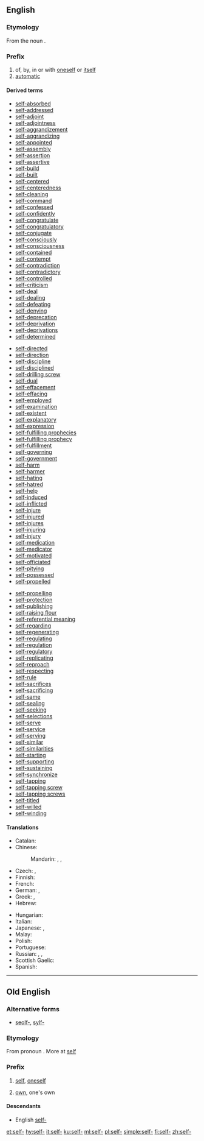==English==

===Etymology===
From the noun {{term|self}}.

===Prefix===
{{en-prefix}}

# of, by, in or with [[oneself]] or [[itself]]
# [[automatic]]

====Derived terms====
{{prefixsee|en}}
{{der-top3|Derived terms}}
* [[self-absorbed]]
* [[self-addressed]]
* [[self-adjoint]]
* [[self-adjointness]]
* [[self-aggrandizement]]
* [[self-aggrandizing]]
* [[self-appointed]]
* [[self-assembly]]
* [[self-assertion]]
* [[self-assertive]]
* [[self-build]]
* [[self-built]]
* [[self-centered]]
* [[self-centeredness]]
* [[self-cleaning]]
* [[self-command]]
* [[self-confessed]]
* [[self-confidently]]
* [[self-congratulate]]
* [[self-congratulatory]]
* [[self-conjugate]]
* [[self-consciously]]
* [[self-consciousness]]
* [[self-contained]]
* [[self-contempt]]
* [[self-contradiction]]
* [[self-contradictory]]
* [[self-controlled]]
* [[self-criticism]]
* [[self-deal]]
* [[self-dealing]]
* [[self-defeating]]
* [[self-denying]]
* [[self-deprecation]]
* [[self-deprivation]]
* [[self-deprivations]]
* [[self-determined]]
{{der-mid3}}
* [[self-directed]]
* [[self-direction]]
* [[self-discipline]]
* [[self-disciplined]]
* [[self-drilling screw]]
* [[self-dual]]
* [[self-effacement]]
* [[self-effacing]]
* [[self-employed]]
* [[self-examination]]
* [[self-existent]]
* [[self-explanatory]]
* [[self-expression]]
* [[self-fulfilling prophecies]]
* [[self-fulfilling prophecy]]
* [[self-fulfillment]]
* [[self-governing]]
* [[self-government]]
* [[self-harm]]
* [[self-harmer]]
* [[self-hating]]
* [[self-hatred]]
* [[self-help]]
* [[self-induced]]
* [[self-inflicted]]
* [[self-injure]]
* [[self-injured]]
* [[self-injures]]
* [[self-injuring]]
* [[self-injury]]
* [[self-medication]]
* [[self-medicator]]
* [[self-motivated]]
* [[self-officiated]]
* [[self-pitying]]
* [[self-possessed]]
* [[self-propelled]]
{{der-mid3}}
* [[self-propelling]]
* [[self-protection]]
* [[self-publishing]]
* [[self-raising flour]]
* [[self-referential meaning]]
* [[self-regarding]]
* [[self-regenerating]]
* [[self-regulating]]
* [[self-regulation]]
* [[self-regulatory]]
* [[self-replicating]]
* [[self-reproach]]
* [[self-respecting]]
* [[self-rule]]
* [[self-sacrifices]]
* [[self-sacrificing]]
* [[self-same]]
* [[self-sealing]]
* [[self-seeking]]
* [[self-selections]]
* [[self-serve]]
* [[self-service]]
* [[self-serving]]
* [[self-similar]]
* [[self-similarities]]
* [[self-starting]]
* [[self-supporting]]
* [[self-sustaining]]
* [[self-synchronize]]
* [[self-tapping]]
* [[self-tapping screw]]
* [[self-tapping screws]]
* [[self-titled]]
* [[self-willed]]
* [[self-winding]]
{{rel-bottom}}

====Translations====
{{trans-top|of, by, in or with oneself or itself}}
* Catalan: {{t|ca|auto-}}
* Chinese:
*: Mandarin: {{t+|cmn|自相|tr=zìxiāng|sc=Hani}}, {{t+|cmn|自己|tr=zìjǐ|sc=Hani}}, {{t+|cmn|自|tr=zì|sc=Hani}}
* Czech: {{t+|cs|sebe-}}, {{t|cs|své-}}
* Finnish: {{t|fi|itse-}}
* French: {{t+|fr|auto-}}
* German: {{t|de|selbst-}}, {{t+|de|auto-}}
* Greek: {{t+|el|αυτο-|tr=afto-}}, {{t|el|αυτό-|tr=aftó-}}
* Hebrew: {{t|he|עצמי|tr=atzmí}}
{{trans-mid}}
* Hungarian: {{t|hu|ön-}}
* Italian: {{t+|it|auto-}}
* Japanese: {{t+|ja|自己|tr=じこ, jiko|sc=Jpan}}, {{t+|ja|自|tr=じ, ji|sc=Jpan}}
* Malay: {{t|ms|swa-}}
* Polish: {{t+|pl|samo-}}
* Portuguese: {{t+|pt|auto-}}
* Russian: {{t|ru|само-|tr=samo-|sc=Cyrl}}, {{t|ru|себе-|tr=sebe-|sc=Cyrl}}, {{t+|ru|авто-|tr=avto-|sc=Cyrl}}
* Scottish Gaelic: {{t|gd|fèin-}}
* Spanish: {{t+|es|auto-}}
{{trans-bottom}}

----

==Old English==

===Alternative forms===
* [[seolf-]], [[sylf-]]

===Etymology===
From pronoun {{term|self|self, seolf|self|lang=ang}}. More at [[self#Old English|self]]

===Prefix===
{{head|ang|prefix}}

# [[self]], [[oneself]]
#: ''{{term|selfbana||killer of oneself|lang=ang}}''
#: ''{{term|selfcwalu||self-slaughter, suicide|lang=ang}}''
#: ''{{m|ang|selfǣta||cannibal}}''
# [[own]], one's own
#: ''{{m|ang|selfdōm||independence}}''

====Descendants====
* English [[self-]]

[[et:self-]]
[[hy:self-]]
[[it:self-]]
[[ku:self-]]
[[ml:self-]]
[[pl:self-]]
[[simple:self-]]
[[fi:self-]]
[[zh:self-]]